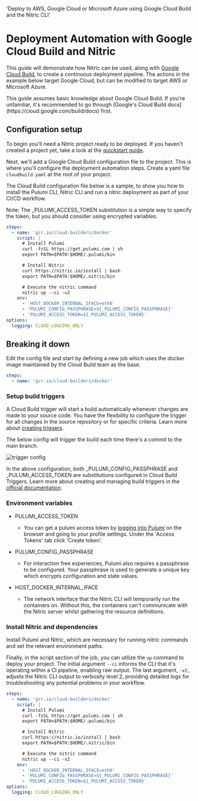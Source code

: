   'Deploy to AWS, Google Cloud or Microsoft Azure using Google Cloud Build and the Nitric CLI'

# Deployment Automation with Google Cloud Build and Nitric

This guide will demonstrate how Nitric can be used, along with [Google Cloud Build](https://cloud.google.com/build/docs), to create a continuous deployment pipeline. The actions in the example below target Google Cloud, but can be modified to target AWS or Microsoft Azure.

<Note>
  This guide assumes basic knowledge about Google Cloud Build. If you're
  unfamiliar, it's recommended to go through [Google's Cloud Build
  docs](https://cloud.google.com/build/docs) first.
</Note>

## Configuration setup

To begin you'll need a Nitric project ready to be deployed. If you haven't created a project yet, take a look at the [quickstart guide](/guides/getting-started/quickstart).

Next, we'll add a Google Cloud Build configuration file to the project. This is where you'll configure the deployment automation steps. Create a yaml file `cloudbuild.yaml` at the root of your project.

The Cloud Build configuration file below is a sample, to show you how to install the Pulumi CLI, Nitric CLI and run a nitric deployment as part of your CI/CD workflow.

<Note>
  Note: The _PULUMI_ACCESS_TOKEN substitution is a simple way to specify the
  token, but you should consider using encrypted variables.
</Note>

```yaml
steps:
  - name: 'gcr.io/cloud-builders/docker'
    script: |
      # Install Pulumi
      curl -fsSL https://get.pulumi.com | sh
      export PATH=$PATH:$HOME/.pulumi/bin

      # Install Nitric
      curl https://nitric.io/install | bash
      export PATH=$PATH:$HOME/.nitric/bin

      # Execute the nitric command
      nitric up --ci -v2
    env:
      - 'HOST_DOCKER_INTERNAL_IFACE=eth0'
      - 'PULUMI_CONFIG_PASSPHRASE=${_PULUMI_CONFIG_PASSPHRASE}'
      - 'PULUMI_ACCESS_TOKEN=${_PULUMI_ACCESS_TOKEN}'
options:
  logging: CLOUD_LOGGING_ONLY
```

## Breaking it down

Edit the config file and start by defining a new job which uses the docker image maintained by the Cloud Build team as the base.

```yaml
steps:
  - name: 'gcr.io/cloud-builders/docker'
```

### Setup build triggers

A Cloud Build trigger will start a build automatically whenever changes are made to your source code. You have the flexibility to configure the trigger for all changes in the source repository or for specific criteria. Learn more about <a target="_blank" href="https://cloud.google.com/build/docs/automating-builds/create-manage-triggers">creating triggers</a>.

The below config will trigger the build each time there's a commit to the main branch.

<div style={{maxWidth: 450 }}>

![trigger config](/docs/images/guides/google-cloud-build/trigger-config.png)

</div>

In the above configuration, both \_PULUMI_CONFIG_PASSPHRASE and \_PULUMI_ACCESS_TOKEN are substitutions configured in Cloud Build Triggers. Learn more about creating and managing build triggers in the [official documentation](https://cloud.google.com/build/docs/automating-builds/create-manage-triggers).

### Environment variables

- PULUMI_ACCESS_TOKEN

  - You can get a pulumi access token by <a href="https://app.pulumi.com/account/tokens" target="_blank">logging into Pulumi</a> on the browser and going to your profile settings. Under the 'Access Tokens' tab click 'Create token'.

- PULUMI_CONFIG_PASSPHRASE

  - For interaction free experiences, Pulumi also requires a passphrase to be configured. Your passphrase is used to generate a unique key which encrypts configuration and state values.

- HOST_DOCKER_INTERNAL_IFACE

  - The network interface that the Nitric CLI will temporarily run the containers on. Without this, the containers can't communicate with the Nitric server whilst gathering the resource definitions.

### Install Nitric and dependencies

Install Pulumi and Nitric, which are necessary for running nitric commands and set the relevant environment paths.

Finally, in the script section of the job, you can utilize the `up` command to deploy your project. The initial argument `--ci` informs the CLI that it's operating within a CI pipeline, enabling raw output. The last argument, `-v2,` adjusts the Nitric CLI output to verbosity level 2, providing detailed logs for troubleshooting any potential problems in your workflow.

```yaml
steps:
  - name: 'gcr.io/cloud-builders/docker'
    script: |
      # Install Pulumi
      curl -fsSL https://get.pulumi.com | sh
      export PATH=$PATH:$HOME/.pulumi/bin

      # Install Nitric
      curl https://nitric.io/install | bash
      export PATH=$PATH:$HOME/.nitric/bin

      # Execute the nitric command
      nitric up --ci -v2
    env:
      - 'HOST_DOCKER_INTERNAL_IFACE=eth0'
      - 'PULUMI_CONFIG_PASSPHRASE=${_PULUMI_CONFIG_PASSPHRASE}'
      - 'PULUMI_ACCESS_TOKEN=${_PULUMI_ACCESS_TOKEN}'
options:
  logging: CLOUD_LOGGING_ONLY
```
